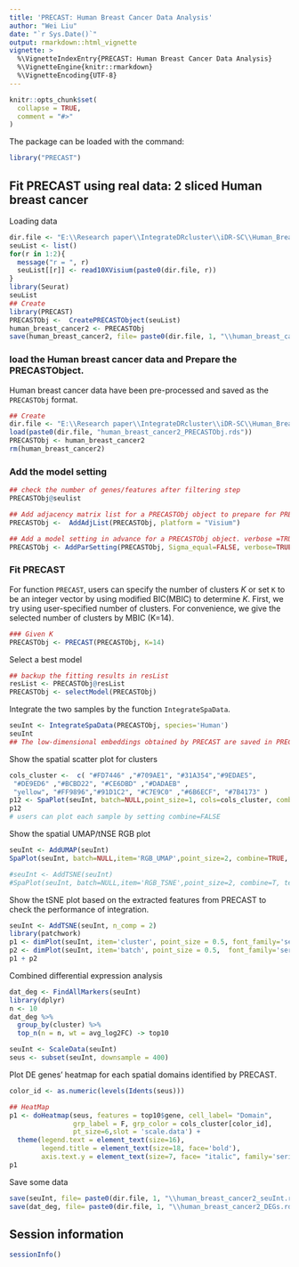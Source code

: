 ```yaml
---
title: 'PRECAST: Human Breast Cancer Data Analysis'
author: "Wei Liu"
date: "`r Sys.Date()`"
output: rmarkdown::html_vignette
vignette: >
  %\VignetteIndexEntry{PRECAST: Human Breast Cancer Data Analysis}
  %\VignetteEngine{knitr::rmarkdown}
  %\VignetteEncoding{UTF-8}
---
```


```r
knitr::opts_chunk$set(
  collapse = TRUE,
  comment = "#>"
)
```

The package can be loaded with the command:
```r
library("PRECAST")
```


## Fit PRECAST using real data: 2 sliced Human breast cancer

Loading data
```r
dir.file <- "E:\\Research paper\\IntegrateDRcluster\\iDR-SC\\Human_Breast_Cancer\\BlockA_Section"
seuList <- list()
for(r in 1:2){
  message("r = ", r)
  seuList[[r]] <- read10XVisium(paste0(dir.file, r))
}
library(Seurat)
seuList
## Create 
library(PRECAST)
PRECASTObj <-  CreatePRECASTObject(seuList)
human_breast_cancer2 <- PRECASTObj
save(human_breast_cancer2, file= paste0(dir.file, 1, "\\human_breast_cancer2_PRECASTObj.rds"))
```

### load the  Human breast cancer data and Prepare the PRECASTObject.

Human breast cancer data have been pre-processed and saved as the `PRECASTObj` format.
```r
## Create 
dir.file <- "E:\\Research paper\\IntegrateDRcluster\\iDR-SC\\Human_Breast_Cancer\\BlockA_Section1\\"
load(paste0(dir.file, "human_breast_cancer2_PRECASTObj.rds"))
PRECASTObj <- human_breast_cancer2
rm(human_breast_cancer2)
```
### Add the model setting
```r
## check the number of genes/features after filtering step
PRECASTObj@seulist

## Add adjacency matrix list for a PRECASTObj object to prepare for PRECAST model fitting.
PRECASTObj <-  AddAdjList(PRECASTObj, platform = "Visium")

## Add a model setting in advance for a PRECASTObj object. verbose =TRUE helps outputing the information in the algorithm.
PRECASTObj <- AddParSetting(PRECASTObj, Sigma_equal=FALSE, verbose=TRUE, maxIter=30, int.model=NULL)

```


### Fit PRECAST 
For function `PRECAST`, users can specify the number of clusters $K$ or set `K` to be an integer vector by using modified BIC(MBIC) to determine $K$. First, we try using user-specified number of clusters. For convenience, we give the selected number of clusters by MBIC (K=14).
```r
### Given K
PRECASTObj <- PRECAST(PRECASTObj, K=14)

```

Select a best model 
```r
## backup the fitting results in resList
resList <- PRECASTObj@resList
PRECASTObj <- selectModel(PRECASTObj)

```

Integrate the two samples by the function `IntegrateSpaData`.
```r
seuInt <- IntegrateSpaData(PRECASTObj, species='Human')
seuInt 
## The low-dimensional embeddings obtained by PRECAST are saved in PRECAST reduction slot.
```
Show the spatial scatter plot for clusters
```r
cols_cluster <-  c( "#FD7446" ,"#709AE1", "#31A354","#9EDAE5",
 "#DE9ED6" ,"#BCBD22", "#CE6DBD" ,"#DADAEB" ,
 "yellow", "#FF9896","#91D1C2", "#C7E9C0" ,"#6B6ECF", "#7B4173" )
p12 <- SpaPlot(seuInt, batch=NULL,point_size=1, cols=cols_cluster, combine=TRUE)
p12
# users can plot each sample by setting combine=FALSE
```

Show the spatial UMAP/tNSE RGB plot

```r
seuInt <- AddUMAP(seuInt) 
SpaPlot(seuInt, batch=NULL,item='RGB_UMAP',point_size=2, combine=TRUE, text_size=15)

#seuInt <- AddTSNE(seuInt) 
#SpaPlot(seuInt, batch=NULL,item='RGB_TSNE',point_size=2, combine=T, text_size=15)
```


Show the tSNE plot based on the extracted features from PRECAST to check the performance of integration.
```r
seuInt <- AddTSNE(seuInt, n_comp = 2) 
library(patchwork)
p1 <- dimPlot(seuInt, item='cluster', point_size = 0.5, font_family='serif', cols=cols_cluster) # Times New Roman
p2 <- dimPlot(seuInt, item='batch', point_size = 0.5,  font_family='serif')
p1 + p2 
```


Combined differential expression analysis 
```r
dat_deg <- FindAllMarkers(seuInt)
library(dplyr)
n <- 10
dat_deg %>%
  group_by(cluster) %>%
  top_n(n = n, wt = avg_log2FC) -> top10

seuInt <- ScaleData(seuInt)
seus <- subset(seuInt, downsample = 400)


```

Plot DE genes' heatmap for each spatial domains identified by PRECAST.
```r
color_id <- as.numeric(levels(Idents(seus)))

## HeatMap
p1 <- doHeatmap(seus, features = top10$gene, cell_label= "Domain",
                grp_label = F, grp_color = cols_cluster[color_id],
                pt_size=6,slot = 'scale.data') +
  theme(legend.text = element_text(size=16),
        legend.title = element_text(size=18, face='bold'),
        axis.text.y = element_text(size=7, face= "italic", family='serif'))
p1
```

Save some data
```r
save(seuInt, file= paste0(dir.file, 1, "\\human_breast_cancer2_seuInt.rds"))
save(dat_deg, file= paste0(dir.file, 1, "\\human_breast_cancer2_DEGs.rds"))
```

## Session information
```r
sessionInfo()
```